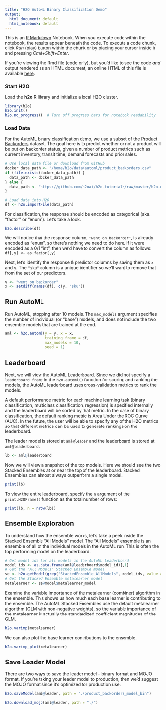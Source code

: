 ```yaml
---
title: "H2O AutoML Binary Classification Demo"
output:
  html_document: default
  html_notebook: default
---
```


This is an [R Markdown](http://rmarkdown.rstudio.com) Notebook. When you execute code within the notebook, the results appear beneath the code. To execute a code chunk, click *Run* (play) button within the chunk or by placing your cursor inside it and pressing *Cmd+Shift+Enter*. 

If you're viewing the Rmd file (code only), but you'd like to see the code *and* output rendered as an HTML document, an online HTML of this file is available [here](http://htmlpreview.github.io/?https://github.com/h2oai/h2o-tutorials/blob/master/h2o-world-2017/automl/R/automl_binary_classification_product_backorders.html).

### Start H2O

Load the **h2o** R library and initialize a local H2O cluster.

```r
library(h2o)
h2o.init()
h2o.no_progress()  # Turn off progress bars for notebook readability
```

### Load Data

For the AutoML binary classification demo, we use a subset of the [Product Backorders](https://www.kaggle.com/tiredgeek/predict-bo-trial/data) dataset.  The goal here is to predict whether or not a product will be put on backorder status, given a number of product metrics such as current inventory, transit time, demand forecasts and prior sales.

```r
# Use local data file or download from GitHub
docker_data_path <- "/home/h2o/data/automl/product_backorders.csv"
if (file.exists(docker_data_path)) {
  data_path <- docker_data_path
} else {
  data_path <- "https://github.com/h2oai/h2o-tutorials/raw/master/h2o-world-2017/automl/data/product_backorders.csv"
}

# Load data into H2O
df <- h2o.importFile(data_path)
```


For classification, the response should be encoded as categorical (aka. "factor" or "enum"). Let's take a look.
```r
h2o.describe(df)
```
We will notice that the response column, `"went_on_backorder"`, is already encoded as "enum", so there's nothing we need to do here.  If it were encoded as a 0/1 "int", then we'd have to convert the column as follows:  `df[,y] <- as.factor[,y]`


Next, let's identify the response & predictor columns by saving them as `x` and `y`.  The `"sku"` column is a unique identifier so we'll want to remove that from the set of our predictors.
```r
y <- "went_on_backorder"
x <- setdiff(names(df), c(y, "sku"))
```


## Run AutoML 

Run AutoML, stopping after 10 models.  The `max_models` argument specifies the number of individual (or "base") models, and does not include the two ensemble models that are trained at the end.
```r
aml <- h2o.automl(y = y, x = x,
                  training_frame = df,
                  max_models = 10,
                  seed = 1)
```


## Leaderboard

Next, we will view the AutoML Leaderboard.  Since we did not specify a `leaderboard_frame` in the `h2o.automl()` function for scoring and ranking the models, the AutoML leaderboard uses cross-validation metrics to rank the models.  

A default performance metric for each machine learning task (binary classification, multiclass classification, regression) is specified internally and the leaderboard will be sorted by that metric.  In the case of binary classification, the default ranking metric is Area Under the ROC Curve (AUC).  In the future, the user will be able to specify any of the H2O metrics so that different metrics can be used to generate rankings on the leaderboard.

The leader model is stored at `aml@leader` and the leaderboard is stored at `aml@leaderboard`.
```r
lb <- aml@leaderboard
```

Now we will view a snapshot of the top models.  Here we should see the two Stacked Ensembles at or near the top of the leaderboard.  Stacked Ensembles can almost always outperform a single model.
```r
print(lb)
```

To view the entire leaderboard, specify the `n` argument of the `print.H2OFrame()` function as the total number of rows:
```r
print(lb, n = nrow(lb))
```


## Ensemble Exploration

To understand how the ensemble works, let's take a peek inside the Stacked Ensemble "All Models" model.  The "All Models" ensemble is an ensemble of all of the individual models in the AutoML run.  This is often the top performing model on the leaderboard.


```r
# Get model ids for all models in the AutoML Leaderboard
model_ids <- as.data.frame(aml@leaderboard$model_id)[,1]
# Get the "All Models" Stacked Ensemble model
se <- h2o.getModel(grep("StackedEnsemble_AllModels", model_ids, value = TRUE)[1])
# Get the Stacked Ensemble metalearner model
metalearner <- se@model$metalearner_model
```

Examine the variable importance of the metalearner (combiner) algorithm in the ensemble.  This shows us how much each base learner is contributing to the ensemble. The AutoML Stacked Ensembles use the default metalearner algorithm (GLM with non-negative weights), so the variable importance of the metalearner is actually the standardized coefficient magnitudes of the GLM. 
```r
h2o.varimp(metalearner)
```

We can also plot the base learner contributions to the ensemble.
```r
h2o.varimp_plot(metalearner)
```

## Save Leader Model

There are two ways to save the leader model -- binary format and MOJO format.  If you're taking your leader model to production, then we'd suggest the MOJO format since it's optimized for production use.
```r
h2o.saveModel(aml@leader, path = "./product_backorders_model_bin")
```

```r
h2o.download_mojo(aml@leader, path = "./")
```

